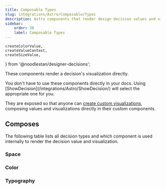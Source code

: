 ```yaml
---
title: Composable Types
slug: integrations/Astro/Composable/Types
description: Astro components that render design decision values and visualizations.
sidebar:
    order: 30
    label: Composable Types
---
```


    createColorValue,
    createValueContext,
    createSizeValue,
} from '@noodlestan/designer-decisions';



These components render a decision's visualization directly.

<Aside type="tip">
    You don't have to use these components directly in your docs. Using
    [ShowDecision](/integrations/Astro/ShowDecision/) will select the appropriate one for you.
</Aside>

They are exposed so that anyone can [create custom visualizations](/guides/generating-documentation/creating-custom-visualizations/), composing values and visualizations directly in their custom components.

## Composes

The following table lists all decision types and which component is used internally to render the decision value and visualization.

### Space

<TableDecisionComponents domain="space" />

### Color

<TableDecisionComponents domain="color" />

### Typography

<TableDecisionComponents domain="typography" />
